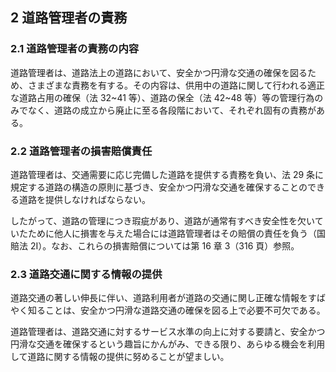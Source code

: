 
## 2 道路管理者の責務

### 2.1 道路管理者の責務の内容

道路管理者は、道路法上の道路において、安全かつ円滑な交通の確保を図るため、さまざまな責務を有する。その内容は、供用中の道路に関して行われる適正な道路占用の確保（法 32~41 等）、道路の保全（法 42~48 等）等の管理行為のみでなく、道路の成立から廃止に至る各段階において、それぞれ固有の責務がある。

### 2.2 道路管理者の損害賠償責任

道路管理者は、交通需要に応じ完備した道路を提供する責務を負い、法 29 条に規定する道路の構造の原則に基づき、安全かつ円滑な交通を確保することのできる道路を提供しなければならない。

したがって、道路の管理につき瑕疵があり、道路が通常有すべき安全性を欠いていたために他人に損害を与えた場合には道路管理者はその賠償の責任を負う（国賠法 2Ⅰ）。なお、これらの損害賠償については第 16 章 3（316 頁）参照。

### 2.3 道路交通に関する情報の提供

道路交通の著しい伸長に伴い、道路利用者が道路の交通に関し正確な情報をすばやく知ることは、安全かつ円滑な道路交通の確保を図る上で必要不可欠である。

道路管理者は、道路交通に対するサービス水準の向上に対する要請と、安全かつ円滑な交通を確保するという趣旨にかんがみ、できる限り、あらゆる機会を利用して道路に関する情報の提供に努めることが望ましい。
